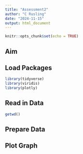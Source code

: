```yaml
---
title: "Assessment2"
author: "C Rusling"
date: "2024-11-15"
output: html_document
---
```


```r
knitr::opts_chunk$set(echo = TRUE)
```

## Aim

## Load Packages

```r
library(tidyverse)
library(viridis)   
library(plotly) 
```


## Read in Data

```r
getwd()
```


## Prepare Data

## Plot Graph 